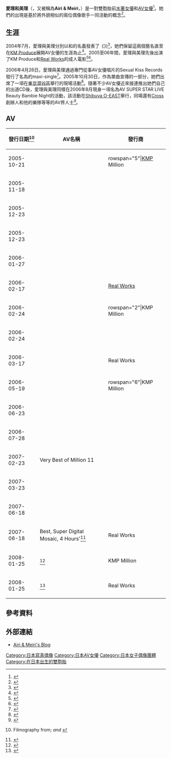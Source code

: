 {{Infobox person
| name            = 愛理<br>あいり、中原りさこ
| gender          = female
| image           =
| caption         =
| birth_name      =
| birth_date      = {{Birth date and age|1985|3|31}}
| birth_place     = [[日本|日本]]
| death_date      =
| death_place     =
| spouse          =
| height          = {{height|m=1.49|precision=0}}
| website         = http://airimeiri.seesaa.net/
}}
{{Infobox person
| name            = 美理<br>めいり、時野りみ
| gender          = female
| image           =
| caption         =
| birth_name      =
| birth_date      = {{Birth date and age|1985|3|31}}
| birth_place     = [[日本|日本]]
| death_date      =
| death_place     =
| spouse          =
| height          = {{height|m=1.48|precision=0}}
| website         = http://airimeiri.seesaa.net/
}}
'''愛理和美理'''（{{lang-ja|'''あいり&めいり'''}}，又被稱為'''Airi & Meiri'''，{{bd|1985年|3月31日|catIdx=Airi & Meiri}}）是一對雙胞胎前[[水著女優|水著女優]]和[[AV女優|AV女優]]<ref name="nownews">{{zh-hant}}{{cite news|url=http://www.nownews.com/2009/04/03/350-2431690.htm|title=AV怪象之一‧雙子星女優|author=一劍浣春秋|date=2009-04-03|work=[[NOWnews|NOWnews]]|publisher=[[Eastern_Television|Eastern Television]]|accessdate=2009-04-22|archive-date=2009-04-08|archive-url=https://web.archive.org/web/20090408044647/http://www.nownews.com/2009/04/03/350-2431690.htm|dead-url=no}}</ref>。她們的出現是基於將外貌相似的兩位偶像歌手一同活動的概念<ref>{{ja icon}}{{cite web|url=http://www.realworks.tv/works/detail.php?tid=399|title=ダブルロリータ あいり めいり (Double Lolita - Airi Meiri)|publisher=[http://www.realworks.tv/ www.realworks.tv]|accessdate=2010-06-01}}{{Dead link|date=2020年6月 |bot=InternetArchiveBot |fix-attempted=yes }}</ref>。

==生涯==
2004年7月，愛理與美理分別以{{lang|ja|中原りさこ}}和{{lang|ja|時野りみ}}的名義發表了《{{lang|ja|妹はあまえんぼう 中原りさこ 時野りみ}}》)<ref>{{ja icon}}{{cite web|url=http://www.amazon.co.jp/%E5%A6%B9%E3%81%AF%E3%81%82%E3%81%BE%E3%81%88%E3%82%93%E3%81%BC%E3%81%86-%E4%B8%AD%E5%8E%9F%E3%82%8A%E3%81%95%E3%81%93-%E6%99%82%E9%87%8E%E3%82%8A%E3%81%BF-%E3%80%90MBD-174%E3%80%91-DVD/dp/B000YGIP5W/ref=sr_1_2?s=dvd&ie=UTF8&qid=1316031527&sr=1-2|title=妹はあまえんぼう 中原りさこ 時野りみ|publisher=[http://www.amazon.co.jp http://www.amazon.co.jp]|accessdate=2011-09-14}}{{Dead link|date=2018年11月 |bot=InternetArchiveBot |fix-attempted=yes }}</ref>，她們保留這兩個藝名直至在[[KM_Produce|KM Produce]]展開AV女優的生涯為止<ref>{{ja icon}}{{cite web|url=http://www.km-produce.com/works/detail.php?tid=9413|title=ありがとう５周年！デジモで復活！ミリオンデビューコレクション|publisher=[http://www.km-produce.com/ www.km-produce.com]|accessdate=2010-06-01|archive-url=https://web.archive.org/web/20100316093753/http://www.km-produce.com/works/detail.php?tid=9413|archive-date=2010-03-16|dead-url=yes}}</ref>。2005至06年間，愛理與美理先後出演了KM Produce和[[Real_Works|Real Works]]的成人電影<ref>{{ja icon}}{{cite web|url=http://www.km-produce.com/girls/detail.php?gid=2694|title=あいり・めいり|publisher=[http://www.km-produce.com/ www.km-produce.com]|accessdate=2010-06-01|archive-url=https://web.archive.org/web/20081016024415/http://www.km-produce.com/girls/detail.php?gid=2694|archive-date=2008-10-16|dead-url=yes}}</ref><ref>{{ja icon}}{{cite web|url=http://realworks.tv/girls/detail.php?gid=120|title=あいり・めいり|publisher=[http://realworks.tv/ realworks.tv]|accessdate=2010-06-01|archive-url=https://web.archive.org/web/20100522083826/http://www.realworks.tv/girls/detail.php?gid=120|archive-date=2010-05-22|dead-url=yes}}</ref>。

2006年4月26日，愛理與美理通過專門從事AV女優唱片的Sexual Kiss Records發行了名為{{lang|ja|ダブルファンタジア}}的maxi-single<ref>{{ja icon}}{{cite web|url=http://www.compozila.co.jp/CD/sexual.html|title=Sexual Kiss Records|publisher=[http://www.compozila.co.jp/ www.compozila.co.jp]|accessdate=2010-06-01|archive-date=2009-12-15|archive-url=https://web.archive.org/web/20091215092905/http://www.compozila.co.jp/CD/sexual.html|dead-url=no}}</ref>。2005年10月30日，作為單曲宣傳的一部分，她們出席了一項在[[東京|東京]][[澀谷區|澀谷區]]舉行的現場活動<ref>{{ja icon}}{{cite web|archiveurl=https://web.archive.org/web/20051102085928/http://xcity.jp/sexia/info/|archivedate=2005-11-02|url=http://xcity.jp/sexia/info/|title=News: Sexual Kiss Live 2005 vol.3|publisher=[http://xcity.jp/ XCity]|accessdate=2009-03-09|dead-url=no}}</ref>。隨著不少AV女優近來接連推出她們自己的出道CD後，愛理與美理同樣在2006年8月現身一項名為AV SUPER STAR LIVE Beauty Bambie Night的活動，該活動在[[Shibuya_O-EAST|Shibuya O-EAST]]舉行，同場還有[[Cross_(AV片商)|Cross]]創辦人和他的樂隊等等的AV界人士<ref>{{ja icon}}{{cite web|url=http://allabout.co.jp/entertainment/adultvideo/closeup/CU20060713A/index3.htm|title=AVニュースチャンネル７月号・7/26版|publisher=[http://allabout.co.jp/ All About]|accessdate=2010-04-09|date=July 26, 2006|last=Otsubo|first=Kemuta|archive-url=https://web.archive.org/web/20080513022637/http://allabout.co.jp/entertainment/adultvideo/closeup/CU20060713A/index3.htm|archive-date=2008-05-13|dead-url=yes}}</ref>。

==AV==
{| class="wikitable"
! 發行日期<ref>{{ja icon}} Filmography from{{cite w|url=http://www.dmm.co.jp/mono/dvd/-/list/=/article=actress/id=15461/|title=DMM  — Airi & Meiri Filmography|accessdate=2009-03-07|publisher=[http://www.dmm.co.jp/ DMM]| archiveurl = http://www.webcitation.org/5eucTbFzr | archivedate = 2009-02-27| deadurl=no}}; ''and'' {{cite web|url=http://www.km-produce.com/girls/detail.php?gid=2694|title=Airi & Meiri Profile & Filmography|accessdate=2009-03-07|publisher=[http://www.km-produce.com/ K.M. Produce]|archiveurl=https://web.archive.org/web/20081016024415/http://www.km-produce.com/girls/detail.php?gid=2694|archivedate=2008-10-16|deadurl=yes}}</ref>
! AV名稱
! 發行商
|-
| <!-- Released-->2005-10-21
| <!-- Film -->{{lang|ja|ふたご天使}}
| <!-- Company-->rowspan="5"|[[KM_Produce|KMP]] Million
|-
| <!-- Released-->2005-11-18
| <!-- Film -->{{lang|ja|僕だけのアイドル ふたご女子校生}}
|-
| <!-- Released-->2005-12-23
| <!-- Film -->{{lang|ja|萌えコスツインズ}}
|-
| <!-- Released-->2005-12-23
| <!-- Film -->{{lang|ja|極選！SEXトライアスロン４時間　２}}<br />
|-
| <!-- Released-->2006-01-27
| <!-- Film -->{{lang|ja|もしも あいり めいり が僕のふたご彼女だったら...}}
|-
| <!-- Released-->2006-02-17
| <!-- Film -->{{lang|ja|超デジモツインズ あいり☆めいり}}
| <!-- Company-->[[Real_Works|Real Works]]
|-
| <!-- Released-->2006-02-24
| <!-- Film -->{{lang|ja|VERY BEST OF あいり・めいり}}
| <!-- Company-->rowspan="2"|KMP Million
|-
| <!-- Released-->2006-02-24
| <!-- Film -->{{lang|ja|僕だけのアイドル　女子校生　４時間}}
|-
| <!-- Released-->2006-03-17
| <!-- Film -->{{lang|ja|ダブルロリータ あいり めいり}}
| <!-- Company-->Real Works
|-
| <!-- Released-->2006-05-19
| <!-- Film -->{{lang|ja|完全撮りおろしスーパースター　４時間ＳＰＥＣＩＡＬ　３}}
| <!-- Company-->rowspan="6"|KMP Million
|-
| <!-- Released-->2006-06-23
| <!-- Film -->{{lang|ja|ミリオンオムニバスコレクション１２　極選！ミリオンコスプレ　４時間　２}}
|-
| <!-- Released-->2006-07-28
| <!-- Film -->{{lang|ja|ミリオンオムニバスコレクション１４　極選！僕の彼女　４時間　３}}
|-
| <!-- Released-->2007-02-23
| <!-- Film -->Very Best of Million 11
|-
| <!-- Released-->2007-03-23
| <!-- Film -->{{lang|ja|ミリオンオムニバスコレクション（２２）極選！ブルマ　４時間}}
|-
| <!-- Released-->2007-06-18
| <!-- Film -->{{lang|ja|ありがとう５周年！デジモで復活！ミリオンデビューコレクション}}
|-
| <!-- Released-->2007-06-18
| <!-- Film -->Best, Super Digital Mosaic, 4 Hours'<ref>{{ja icon}}{{cite web|url=http://xxx.xcity.jp/release/detail/?id=21487|title=Best, Super Digital Mosaic, 4 Hours|accessdate=2010-10-12|publisher=[http://xxx.xcity.jp/idol/ AV Idol Directory]|archive-date=2012-04-06|archive-url=https://web.archive.org/web/20120406171251/http://xxx.xcity.jp/release/detail/?id=21487|dead-url=no}}</ref>
| <!-- Company-->Real Works
|-
| <!-- Released-->2008-01-25
| <!-- Film -->{{lang|ja|VERY BEST OF コスプレ ４時間スペシャル}}<ref>{{ja icon}}{{cite web|url=http://xcity.jp/release/detail/?id=22119|title=VERY BEST OF コスプレ ４時間スペシャル|accessdate=2010-10-12|publisher=[http://xcity.jp/idol/ AV Idol Directory]|archive-date=2011-07-25|archive-url=https://web.archive.org/web/20110725114228/http://xcity.jp/release/detail/?id=22119|dead-url=no}}</ref>
| <!-- Company-->KMP Million
|-
| <!-- Released-->2008-01-25
| <!-- Film -->{{lang|ja|超デジモ　ロリコレクション}}<ref>{{ja icon}}{{cite web|url=http://xcity.jp/release/detail/?id=27293|title=超デジモ　ロリコレクション|accessdate=2010-10-12|publisher=[http://xcity.jp/idol/ AV Idol Directory]|archive-date=2011-07-25|archive-url=https://web.archive.org/web/20110725114255/http://xcity.jp/release/detail/?id=27293|dead-url=no}}</ref>
| <!-- Company-->Real Works
|}

==參考資料==
{{Reflist}}

==外部連結==
* {{ja icon}}[http://airimeiri.seesaa.net/ Airi & Meiri's Blog] {{Wayback|url=http://airimeiri.seesaa.net/ |date=20110811063939 }}

{{DEFAULTSORT:Airi & Meiri}}
[[Category:日本寫真偶像|Category:日本寫真偶像]]
[[Category:日本AV女優|Category:日本AV女優]]
[[Category:日本女子偶像團體|Category:日本女子偶像團體]]
[[Category:在日本出生的雙胞胎|Category:在日本出生的雙胞胎]]